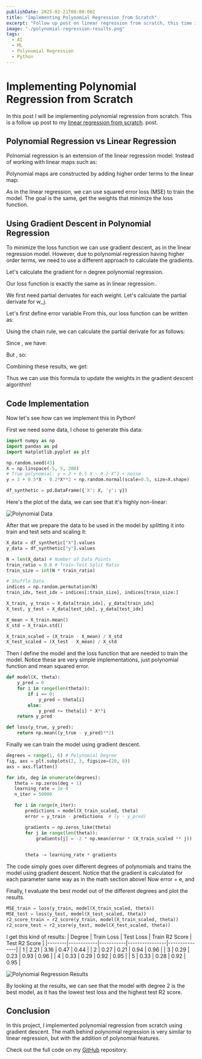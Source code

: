 ```yaml
---
publishDate: 2025-02-21T00:00:00Z
title: "Implementing Polynomial Regression from Scratch"
excerpt: "Follow up post on linear regression from scratch, this time implementing polynomial regression and seeing how it differs from linear regression."
image: "./polynomial-regression-results.png"
tags:
  - AI
  - ML
  - Polynomial Regression
  - Python
---
```




# Implementing Polynomial Regression from Scratch

In this post I will be implementing polynomial regression from scratch.
This is a follow up post to my [linear regression from scratch](/en/blog/linear-regression-from-scratch/). post.

## Polynomial Regression vs Linear Regression

Polnomial regression is an extension of the linear regression model.
Instead of working with linear maps such as:

<Latex formula='h(x) = w_{1}x + w_{0}'/>

Polynomial maps are constructed by adding higher order terms to the linear map:

<Latex formula='h^{(w)}(x) = \sum_{j = 1}^{n}w_{j}x^{j-1}'/>

As in the linear regression, we can use squared error loss (MSE) to train the model.
The goal is the same, get the weights that minimize the loss function.

<Latex formula='min (1/M)\sum_{i=1}^{m}(y^{i} - h(x^{i}))^{2}'/>

## Using Gradient Descent in Polynomial Regression

To minimize the loss function we can use gradient descent, as in the linear regression model.
However, due to polynomial regression having higher order terms, we need to use a different approach to calculate the gradients.

Let's calculate the gradient for n degree polynomial regression.

Our loss function is exactly the same as in linear regression:.

<Latex formula='L(w) = (1/M)\sum_{i=1}^{m}(y^{i} - h(x^{i}))^{2}'/>

We first need partial derivates for each weight. Let's calculate the partial derivate for w_j.

Let's first define error variable <InlineLatex formula="e^{i} = y^{i} - h(x^{i})" />
From this, our loss function can be written as: <InlineLatex formula="L(w) = (1/M)\sum_{i=1}^{m}(e^{i})^{2}" />

Using the chain rule, we can calculate the partial derivate for <InlineLatex formula="w_j" /> as follows:
<Latex formula="\frac{\delta}{\delta w_{j}}L = \frac{1}{N} \sum_{i=1}^{N}2e_{i}\frac{\delta e_{i}}{\delta w_{j}}" />

Since <InlineLatex formula="e_{i} = y^{i} - h(x^{i})" />, we have: <InlineLatex formula="\frac{\delta e_{i}}{\delta w_{j}} = -\frac{\delta h(x^{i})}{\delta w_{j}}" />

But <InlineLatex formula="h(x^{i}) = w_{0} + w_{1}x_{1}^{i} + w_{2}(x_{1}^{i})^{2} + ... + w_{n}(x_{1}^{i})^{n}" />, so: <InlineLatex formula="\frac{\delta h(x^{i})}{\delta w_{j}} = (x_{i})^{j}" />

Combining these results, we get: 

<Latex formula="\frac{\delta}{\delta w_{j}}L = -\frac{2}{N} \sum_{i=1}^{N}e_{i}(x_{i})^{j}" />

Thus we can use this formula to update the weights in the gradient descent algorithm!

## Code Implementation

Now let's see how can we implement this in Python!

First we need some data, I chose to generate this data:

```python
import numpy as np
import pandas as pd
import matplotlib.pyplot as plt

np.random.seed(43)
X = np.linspace(-5, 5, 200)
# True polynomial: y = 2 + 0.5 X - 0.2 X^2 + noise
y = 2 + 0.5*X - 0.2*X**2 + np.random.normal(scale=0.5, size=X.shape)

df_synthetic = pd.DataFrame({'X': X, 'y': y})
```

Here's the plot of the data, we can see that it's highly non-linear:

<Image src={polynomialData} alt="Polynomial Data" />

After that we prepare the data to be used in the model by splitting it into train and test sets and scaling it:

```python
X_data = df_synthetic["X"].values
y_data = df_synthetic["y"].values

N = len(X_data) # Number of Data Points
train_ratio = 0.8 # Train-Test Split Ratio
train_size = int(N * train_ratio)

# Shuffle Data
indices = np.random.permutation(N)
train_idx, test_idx = indices[:train_size], indices[train_size:]

X_train, y_train = X_data[train_idx], y_data[train_idx]
X_test, y_test = X_data[test_idx], y_data[test_idx]

X_mean = X_train.mean()
X_std = X_train.std()

X_train_scaled = (X_train - X_mean) / X_std
X_test_scaled = (X_test - X_mean) / X_std
```

Then I define the model and the loss function that are needed to train the model.
Notice these are very simple implementations, just polynomial function and mean squared error.
```python
def model(X, theta):
    y_pred = 0
    for i in range(len(theta)):
        if i == 0:
            y_pred = theta[i]
        else:
            y_pred += theta[i] * X**i
    return y_pred

def loss(y_true, y_pred):
    return np.mean((y_true - y_pred)**2)
 ```

 Finally we can train the model using gradient descent.

 ```python
degrees = range(1, 6) # Polynomial Degree
fig, axs = plt.subplots(2, 3, figsize=(20, 8))
axs = axs.flatten()

for idx, deg in enumerate(degrees):
    theta = np.zeros(deg + 1)
    learning_rate = 1e-4
    n_iter = 50000

    for i in range(n_iter):
        predictions = model(X_train_scaled, theta)
        error = y_train - predictions  # (y - y_pred)

        gradients = np.zeros_like(theta)
        for j in range(len(theta)):
            gradients[j] = -2 * np.mean(error * (X_train_scaled ** j))

        
        theta -= learning_rate * gradients
```

The code simply goes over different degrees of polynomials and trains the model using gradient descent.
Notice that the gradient is calculated for each parameter same way as in the math section above!
Now error = e, and   <InlineLatex formula="\theta_{j} = w_{j}" />

Finally, I evaluate the best model out of the different degrees and plot the results.

```python
MSE_train = loss(y_train, model(X_train_scaled, theta))
MSE_test = loss(y_test, model(X_test_scaled, theta))
r2_score_train = r2_score(y_train, model(X_train_scaled, theta))
r2_score_test = r2_score(y_test, model(X_test_scaled, theta))
```

I get this kind of results:
| Degree | Train Loss | Test Loss | Train R2 Score | Test R2 Score |
|--------|------------|-----------|----------------|---------------|
| 1      | 2.21       | 3.16      | 0.47           | 0.44          |
| 2      | 0.27       | 0.21      | 0.94           | 0.96          |
| 3      | 0.29       | 0.23      | 0.93           | 0.96          |
| 4      | 0.33       | 0.29      | 0.92           | 0.95          |
| 5      | 0.33       | 0.28      | 0.92           | 0.95          |

<Image src={polynomialResults} alt="Polynomial Regression Results" />

By looking at the results, we can see that the model with degree 2 is the best model, as it has the lowest test loss and the highest test R2 score.

## Conclusion


In this project, I implemented polynomial regression from scratch using gradient descent.
The math behind polynomial regression is very similar to linear regression, but with the addition of polynomial features.

Check out the full code on my [GitHub](https://github.com/samikuikka/polynomial-regression-from-scratch) repository.